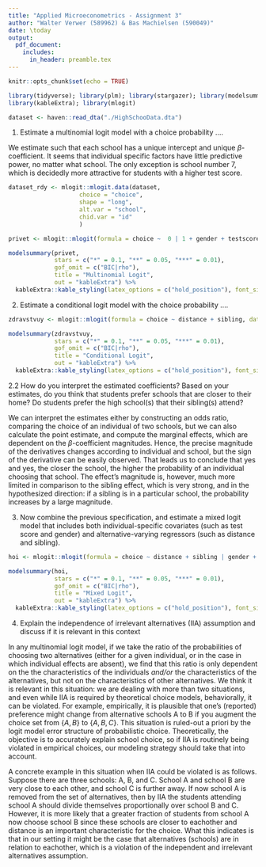 ```yaml
---
title: "Applied Microeconometrics - Assignment 3"
author: "Walter Verwer (589962) & Bas Machielsen (590049)"
date: \today
output:
  pdf_document:
    includes:
      in_header: preamble.tex
---
```


```r
knitr::opts_chunk$set(echo = TRUE)

library(tidyverse); library(plm); library(stargazer); library(modelsummary)
library(kableExtra); library(mlogit)

dataset <- haven::read_dta("./HighSchooData.dta") 
```

1. Estimate a multinomial logit model with a choice probability $\dots$. 

We estimate such that each school has a unique intercept and unique $\beta$-coefficient. It seems that individual specific factors have little predictive power, no matter what school. The only exception is school number 7, which is decidedly more attractive for students with a higher test score. 

```r
dataset_rdy <- mlogit::mlogit.data(dataset,
                    choice = "choice",
                    shape = "long",
                    alt.var = "school",
                    chid.var = "id"
                    )

privet <- mlogit::mlogit(formula = choice ~  0 | 1 + gender + testscore , data = dataset_rdy)
```


```r
modelsummary(privet,
             stars = c("*" = 0.1, "**" = 0.05, "***" = 0.01),
             gof_omit = c("BIC|rho"),
             title = "Multinomial Logit",
             out = "kableExtra") %>%
  kableExtra::kable_styling(latex_options = c("hold_position"), font_size = 7)
```

\clearpage

2. Estimate a conditional logit model with the choice probability $\dots$.

```r
zdravstvuy <- mlogit::mlogit(formula = choice ~ distance + sibling, data = dataset_rdy)
```

```r
modelsummary(zdravstvuy,
             stars = c("*" = 0.1, "**" = 0.05, "***" = 0.01),
             gof_omit = c("BIC|rho"),
             title = "Conditional Logit",
             out = "kableExtra") %>%
  kableExtra::kable_styling(latex_options = c("hold_position"), font_size = 6)
```

2.2 How do you interpret the estimated coefficients? Based on your estimates, do you think that students prefer schools that are closer to their home? Do students prefer the high school(s) that their sibling(s) attend?

We can interpret the estimates either by constructing an odds ratio, comparing the choice of an individual of two schools, but we can also calculate the point estimate, and compute the marginal effects, which are dependent on the $\beta$-coefficient magnitudes. Hence, the precise magnitude of the derivatives changes according to individual and school, but the sign of the derivative can be easily observed. That leads us to conclude that yes and yes, the closer the school, the higher the probability of an individual choosing that school. The effect's magnitude is, however, much more limited in comparison to the sibling effect, which is very strong, and in the hypothesized direction: if a sibling is in a particular school, the probability increases by a large magnitude. 

<!-- Maybe calculate the derivative and mention it as interpretation here --> 

\clearpage

3. Now combine the previous specification, and estimate a mixed logit model that includes both individual-specific covariates (such as test score and gender) and alternative-varying regressors (such as distance and sibling).

```r
hoi <- mlogit::mlogit(formula = choice ~ distance + sibling | gender + testscore, data = dataset_rdy)
```


```r
modelsummary(hoi,
             stars = c("*" = 0.1, "**" = 0.05, "***" = 0.01),
             gof_omit = c("BIC|rho"),
             title = "Mixed Logit",
             out = "kableExtra") %>%
  kableExtra::kable_styling(latex_options = c("hold_position"), font_size = 5)
```

\clearpage 

4. Explain the independence of irrelevant alternatives (IIA) assumption and discuss if it is relevant in this context

In any multinomial logit model, if we take the ratio of the probabilities of choosing two alternatives (either for a given individual, or in the case in which individual effects are absent), we find that this ratio is only dependent on the the characteristics of the individuals _and/or_ the characteristics of the alternatives, but not on the characteristics of other alternatives. We think it is relevant in this situation: we are dealing with more than two situations, and even while IIA is required by theoretical choice models, behaviorally, it can be violated. For example, empirically, it is plausible that one's (reported) preference might change from alternative schools A to B if you augment the choice set from $\{ A, B \}$ to $\{ A, B, C \}$. This situation is ruled-out a priori by the logit model error structure of probabilistic choice. Theoretically, the objective is to accurately explain school choice, so if IIA is routinely being violated in empirical choices, our modeling strategy should take that into account. 

A concrete example in this situation when IIA could be violated is as follows. Suppose there are three schools: A, B, and C. School A and school B are very close to each other, and school C is further away. If now school A is removed from the set of alternatives, then by IIA the students attending school A should divide themselves proportionally over school B and C. However, it is more likely that a greater fraction of students from school A now choose school B since these schools are closer to eachother and distance is an important characteristic for the choice. What this indicates is that in our setting it might be the case that alternatives (schools) are in relation to eachother, which is a violation of the independent and irrelevant alternatives assumption.